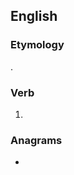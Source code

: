 ==English==

===Etymology===
{{suffix|stone|est|lang=en}}.

===Verb===
{{head|en|verb form}}

# {{en-archaic second-person singular of|stone|lang=en}}

===Anagrams===
* {{anagrams|en|a=enosstt|Stetson|Testons|ostents|stetson|testons}}